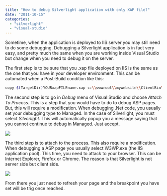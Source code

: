 ```yaml
---
title: "How to debug Silverlight application with only XAP file?"
date: "2011-10-15"
categories: 
  - "silverlight"
  - "visual-studio"
---
```


Sometime, when the application is deployed to IIS server you may still need to do some debugging. Debugging a Silverlight application is in fact very easy, and pretty much the same when you are working inside Visual Studio but change when you need to debug it on the server.

The first step is to be sure that you .xap file deployed on IIS is the same as the one that you have in your developer environment. This can be automated when a Post-Build condition like this:

```sh
copy $(TargetDir)YOURxapFILEname.xap c:\\wwwroot\\mywebsite\\ClientBin\\YOURxapFILEname.xap 
``` 

The second step is to go in _Debug_ menu of Visual Studio and choose _Attach To Process_. This is a step that you would have to do to debug ASP pages. But, this will require a modification. When debugging .Net code, you usually set your debugging type to Managed. In the case of Silverlight, you must select _Silverlight_. This will automatically popup you a message saying that you cannot continue to debug in Managed. Just accept.

![](/images/blog/type-400x268.png)

The third step is to attach to the process. This also require a modification. When debugging a ASP page you usually select W3WP.exe (the IIS application pool). This time, you need to attack to your browser. This can be Internet Explorer, Firefox or Chrome. The reason is that Silverlight is not server side but client side.

![](/images/blog/attach-400x324.png)

From there you just need to refresh your page and the breakpoint you have set will be trig once reached.
